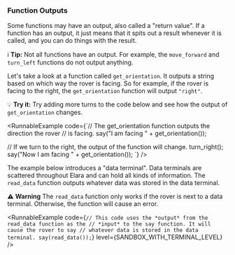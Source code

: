 
### Function Outputs

Some functions may have an output, also called a "return value". If a
function has an output, it just means that it spits out a result whenever
it is called, and you can do things with the result.

ℹ️ **Tip:** Not all functions have an output. For example, the `move_forward` and
`turn_left` functions do not output anything.

Let's take a look at a function called `get_orientation`. It outputs a string
based on which way the rover is facing. So for example, if the rover is facing to the
right, the `get_orientation` function will output `"right"`.

💡 **Try it:** Try adding more turns to the code below and see how the output
of `get_orientation` changes.

<RunnableExample
  code={`// The get_orientation function outputs the direction the rover
// is facing.
say("I am facing " + get_orientation());

// If we turn to the right, the output of the function will change.
turn_right();
say("Now I am facing " + get_orientation());
`}
/>

The example below introduces a "data terminal". Data terminals are scattered throughout
Elara and can hold all kinds of information. The `read_data` function outputs whatever
data was stored in the data terminal.

⚠️ **Warning** The `read_data` function only works if the rover is next to a data
terminal. Otherwise, the function will cause an error.

<RunnableExample
  code={`// This code uses the *output* from the read_data function as the
// *input* to the say function. It will cause the rover to say
// whatever data is stored in the data terminal.
say(read_data());`}
  level={SANDBOX_WITH_TERMINAL_LEVEL}
/>
